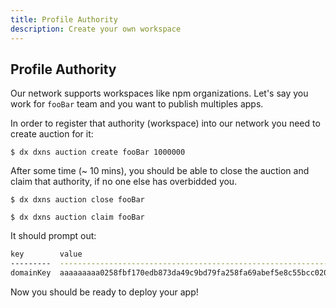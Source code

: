 ```yaml
---
title: Profile Authority
description: Create your own workspace
---
```


## Profile Authority

Our network supports workspaces like npm organizations.
Let's say you work for `fooBar` team and you want to publish multiples apps.

In order to register that authority (workspace) into our network you need to create auction for it:

```
$ dx dxns auction create fooBar 1000000
```

After some time (~ 10 mins), you should be able to close the auction and claim that authority, if no one else has overbidded you.

```
$ dx dxns auction close fooBar
```

```
$ dx dxns auction claim fooBar
```

It should prompt out:

```bash
key        value
---------  ----------------------------------------------------------------
domainKey  aaaaaaaaa0258fbf170edb873da49c9bd79fa258fa69abef5e8c55bcc020088e

```

Now you should be ready to deploy your app!
